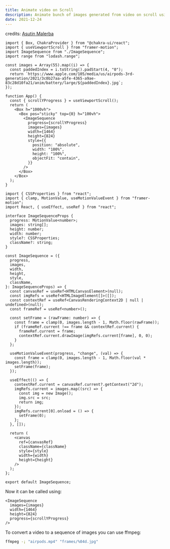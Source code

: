 ```yaml
---
title: Animate video on Scroll
description: Animate bunch of images generated from video on scroll using framer-motion
date: 2021-12-24
---
```


credits: [Asutin Malerba](https://twitter.com/austin_malerba/status/1657412560356884485)

```tsx:App.tsx
import { Box, ChakraProvider } from "@chakra-ui/react";
import { useViewportScroll } from "framer-motion";
import ImageSequence from "./ImageSequence";
import range from "lodash.range";

const images = Array(55).map((i) => {
  const paddedIndex = i.toString().padStart(4, "0");
  return `https://www.apple.com/105/media/us/airpods-3rd-generation/2021/3c0b27aa-a5fe-4365-a9ae-83c28d10fa21/anim/battery/large/${paddedIndex}.jpg`;
});

function App() {
  const { scrollYProgress } = useViewportScroll();
  return (
    <Box h="1000vh">
      <Box pos="sticky" top={0} h="100vh">
        <ImageSequence
          progress={scrollYProgress}
          images={images}
          width={1464}
          height={824}
          style={{
            position: "absolute",
            width: "100%",
            height: "100%",
            objectFit: "contain",
          }}
        />
      </Box>
    </Box>
  );
}

```

```tsx:ImageSequence.tsx
import { CSSProperties } from "react";
import { clamp, MotionValue, useMotionValueEvent } from "framer-motion";
import React, { useEffect, useRef } from "react";

interface ImageSequenceProps {
  progress: MotionValue<number>;
  images: string[];
  height: number;
  width: number;
  style?: CSSProperties;
  className?: string;
}

const ImageSequence = ({
  progress,
  images,
  width,
  height,
  style,
  className,
}: ImageSequenceProps) => {
  const canvasRef = useRef<HTMLCanvasElement>(null);
  const imgRefs = useRef<HTMLImageElement[]>([]);
  const contextRef = useRef<CanvasRenderingContext2D | null | undefined>(null);
  const frameRef = useRef<number>();

  const setFrame = (rawFrame: number) => {
    const frame = clamp(0, images.length - 1, Math.floor(rawFrame));
    if (frameRef.current !== frame && contextRef.current) {
      frameRef.current = frame;
      contextRef.current.drawImage(imgRefs.current[frame], 0, 0);
    }
  };

  useMotionValueEvent(progress, "change", (val) => {
    const frame = clamp(0, images.length - 1, Math.floor(val * images.length));
    setFrame(frame);
  });

  useEffect(() => {
    contextRef.current = canvasRef.current?.getContext("2d");
    imgRefs.current = images.map((src) => {
      const img = new Image();
      img.src = src;
      return img;
    });
    imgRefs.current[0].onload = () => {
      setFrame(0);
    };
  }, []);

  return (
    <canvas
      ref={canvasRef}
      className={className}
      style={style}
      width={width}
      height={height}
    />
  );
};

export default ImageSequence;

```

Now it can be called using:

```tsx
<ImageSequence
  images={images}
  width={1464}
  height={824}
  progress={scrollYProgress}
/>
```

To convert a video to a sequence of images you can use ffmpeg:

```bash
ffmpeg -¡ "airpods.mp4" "frames/%04d.jpg"
```
